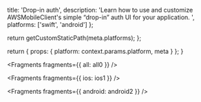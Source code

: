 
  title: 'Drop-in auth',
  description: 'Learn how to use and customize AWSMobileClient's simple “drop-in” auth UI for your application. ',
  platforms: ['swift', 'android']
};

  return getCustomStaticPath(meta.platforms);
};

  return {
    props: {
      platform: context.params.platform,
      meta
    }
  };
}


<Fragments fragments={{ all: all0 }} />


<Fragments fragments={{ ios: ios1 }} />


<Fragments fragments={{ android: android2 }} />
